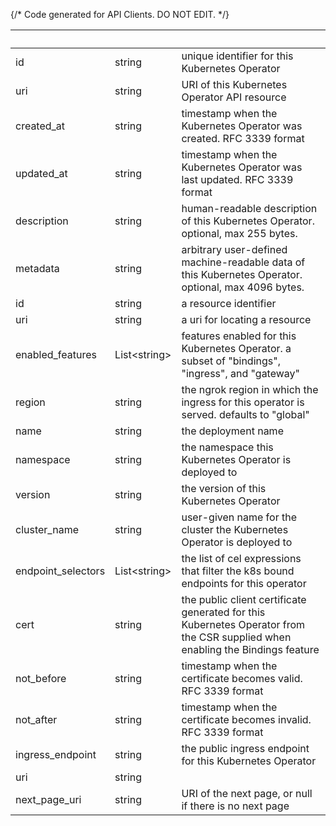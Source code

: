 {/* Code generated for API Clients. DO NOT EDIT. */}

| &nbsp;             | &nbsp;             | &nbsp;                                                                                                                        |
| ------------------ | ------------------ | ----------------------------------------------------------------------------------------------------------------------------- |
| id                 | string             | unique identifier for this Kubernetes Operator                                                                                |
| uri                | string             | URI of this Kubernetes Operator API resource                                                                                  |
| created_at         | string             | timestamp when the Kubernetes Operator was created. RFC 3339 format                                                           |
| updated_at         | string             | timestamp when the Kubernetes Operator was last updated. RFC 3339 format                                                      |
| description        | string             | human-readable description of this Kubernetes Operator. optional, max 255 bytes.                                              |
| metadata           | string             | arbitrary user-defined machine-readable data of this Kubernetes Operator. optional, max 4096 bytes.                           |
| id                 | string             | a resource identifier                                                                                                         |
| uri                | string             | a uri for locating a resource                                                                                                 |
| enabled_features   | List&lt;string&gt; | features enabled for this Kubernetes Operator. a subset of "bindings", "ingress", and "gateway"                               |
| region             | string             | the ngrok region in which the ingress for this operator is served. defaults to "global"                                       |
| name               | string             | the deployment name                                                                                                           |
| namespace          | string             | the namespace this Kubernetes Operator is deployed to                                                                         |
| version            | string             | the version of this Kubernetes Operator                                                                                       |
| cluster_name       | string             | user-given name for the cluster the Kubernetes Operator is deployed to                                                        |
| endpoint_selectors | List&lt;string&gt; | the list of cel expressions that filter the k8s bound endpoints for this operator                                             |
| cert               | string             | the public client certificate generated for this Kubernetes Operator from the CSR supplied when enabling the Bindings feature |
| not_before         | string             | timestamp when the certificate becomes valid. RFC 3339 format                                                                 |
| not_after          | string             | timestamp when the certificate becomes invalid. RFC 3339 format                                                               |
| ingress_endpoint   | string             | the public ingress endpoint for this Kubernetes Operator                                                                      |
| uri                | string             |                                                                                                                               |
| next_page_uri      | string             | URI of the next page, or null if there is no next page                                                                        |
